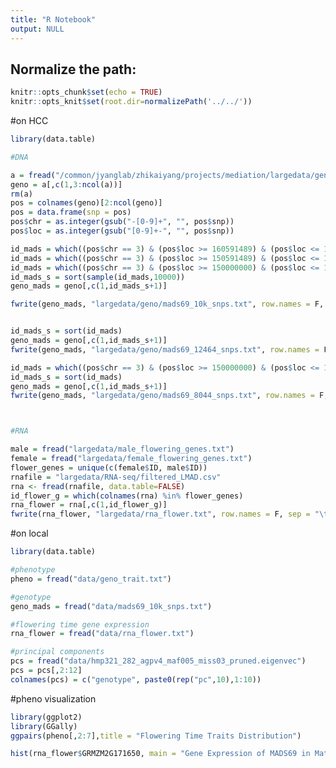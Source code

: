 ```yaml
---
title: "R Notebook"
output: NULL
---
```


## Normalize the path:

```r
knitr::opts_chunk$set(echo = TRUE) 
knitr::opts_knit$set(root.dir=normalizePath('../../')) 
```

#on HCC
```r
library(data.table)

#DNA

a = fread("/common/jyanglab/zhikaiyang/projects/mediation/largedata/geno/gddtosilk_p7msnps_matrix_new.txt",header = T, data.table = F)
geno = a[,c(1,3:ncol(a))]
rm(a)
pos = colnames(geno)[2:ncol(geno)]
pos = data.frame(snp = pos)
pos$chr = as.integer(gsub("-[0-9]+", "", pos$snp))
pos$loc = as.integer(gsub("[0-9]+-", "", pos$snp))

id_mads = which((pos$chr == 3) & (pos$loc >= 160591489) & (pos$loc <= 160591701)) #1
id_mads = which((pos$chr == 3) & (pos$loc >= 150591489) & (pos$loc <= 170591701)) #8177
id_mads = which((pos$chr == 3) & (pos$loc >= 150000000) & (pos$loc <= 180000000)) #12464
id_mads_s = sort(sample(id_mads,10000))
geno_mads = geno[,c(1,id_mads_s+1)]

fwrite(geno_mads, "largedata/geno/mads69_10k_snps.txt", row.names = F, sep = "\t")


id_mads_s = sort(id_mads)
geno_mads = geno[,c(1,id_mads_s+1)]
fwrite(geno_mads, "largedata/geno/mads69_12464_snps.txt", row.names = F, sep = "\t")

id_mads = which((pos$chr == 3) & (pos$loc >= 150000000) & (pos$loc <= 170000000)) #12464
id_mads_s = sort(id_mads)
geno_mads = geno[,c(1,id_mads_s+1)]
fwrite(geno_mads, "largedata/geno/mads69_8044_snps.txt", row.names = F, sep = "\t")



#RNA

male = fread("largedata/male_flowering_genes.txt")
female = fread("largedata/female_flowering_genes.txt")
flower_genes = unique(c(female$ID, male$ID))
rnafile = "largedata/RNA-seq/filtered_LMAD.csv"
rna <- fread(rnafile, data.table=FALSE)
id_flower_g = which(colnames(rna) %in% flower_genes)
rna_flower = rna[,c(1,id_flower_g)]
fwrite(rna_flower, "largedata/rna_flower.txt", row.names = F, sep = "\t")

```

#on local
```r
library(data.table)

#phenotype
pheno = fread("data/geno_trait.txt")

#genotype
geno_mads = fread("data/mads69_10k_snps.txt")

#flowering time gene expression 
rna_flower = fread("data/rna_flower.txt")

#principal components
pcs = fread("data/hmp321_282_agpv4_maf005_miss03_pruned.eigenvec")
pcs = pcs[,2:12]
colnames(pcs) = c("genotype", paste0(rep("pc",10),1:10))


```

#pheno visualization
```r
library(ggplot2)
library(GGally)
ggpairs(pheno[,2:7],title = "Flowering Time Traits Distribution")
```

```r
hist(rna_flower$GRMZM2G171650, main = "Gene Expression of MADS69 in Mature Leafe during the Day", xlab = "Fragments Per Million (FPM)", ylab = "Frequency")
```

